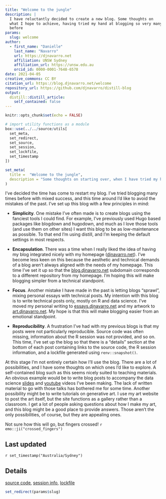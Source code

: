 ```yaml
---
title: "Welcome to the jungle"
description: | 
  I have reluctantly decided to create a new blog. Some thoughts on 
  what I hope to achieve, having tried my hand at blogging so very many times 
  before
params:
  slug: welcome
author:
  - first_name: "Danielle"
    last_name: "Navarro"
    url: https://djnavarro.net
    affiliation: UNSW Sydney
    affiliation_url: https://unsw.edu.au
    orcid_id: 0000-0001-7648-6578
date: 2021-04-05
creative_commons: CC BY
citation_url: https://blog.djnavarro.net/welcome
repository_url: https://github.com/djnavarro/distill-blog
output:
  distill::distill_article:
    self_contained: false
---
```



<!--------------- my typical setup ----------------->

```r
knitr::opts_chunk$set(echo = FALSE)
```

```r
# import utility functions as a module
box::use(../../source/utils[
  set_meta, 
  set_redirect, 
  set_source, 
  set_session,
  set_lockfile,
  set_timestamp
])
```

```r
set_meta(
  title =  "Welcome to the jungle", 
  description = "Some thoughts on starting over, when I have tried my hand at blogging many times before"
)
```


<!--------------- post begins here ----------------->

I've decided the time has come to restart my blog. I've tried blogging many times before with mixed success, and this time around I'd like to avoid the mistakes of the past. I've set up this blog with a few principles in mind:

- **Simplicity**. One mistake I've often made is to create blogs using the fanciest tools I could find. For example, I've previously used Hugo based packages like blogdown and hugodown, and much as I love those tools (and use them on other sites) I want this blog to be as low-maintenance as possible. To that end I'm using distill, and I'm keeping the default settings in most respects.

- **Encapsulation**. There was a time when I really liked the idea of having my blog integrated nicely with my homepage ([djnavarro.net](https://djnavarro.net)). I've become less keen on this because the aesthetic and technical demands of a blog aren't always aligned with the needs of my homepage. This time I've set it up so that the [blog.djnavarro.net](https://blog.djnavarro.net) subdomain corresponds to a different repository from my homepage. I'm hoping this will make blogging simpler from a technical standpoint.

- **Focus**. Another mistake I have made in the past is letting blogs "sprawl", mixing personal essays with technical posts. My intention with this blog is to write technical posts only, mostly on R and data science. I've moved my personal writing to [essays.djnavarro.net](https://essays.djnavarro.net) and my artwork to [art.djnavarro.net](https://art.djnavarro.net). My hope is that this will make blogging easier from an emotional standpoint. 

- **Reproducibility**. A frustration I've had with my previous blogs is that my posts were not particularly reproducible. Source code was often missing, information about the R session was not provided, and so on. This time, I've set up the blog so that there is a "details" section at the bottom of each post containing links to the source code, the R session information, and a lockfile generated using `renv::snapshot()`.

At this stage I'm not entirely certain how I'll use the blog. There are a lot of possibilities, and I have some thoughts on which ones I'd like to explore. A self-contained blog such as this seems nicely suited to teaching materials. An obvious example would be to write blog posts to accompany the data science [slides](https://slides.djnavarro.net) and [youtube](https://youtube.djnavarro.net) videos I've been making. The lack of written material to go with those talks has bothered me for some time. Another possibility might be to write tutorials on generative art. I use my art website to post the art itself, but the site functions as a gallery rather than a classroom. I get a lot of people asking questions about how I make my art, and this blog might be a good place to provide answers. Those aren't the only possibilities, of course, but they are appealing ones.

Not sure how this will go, but fingers crossed! `r emo::ji("crossed_fingers")`



<!--------------- appendices go here ----------------->

## Last updated {.appendix}

`r set_timestamp("Australia/Sydney")`

## Details {.appendix}

[source code](`r set_source(params$slug)`), [session info](`r set_session(params$slug)`), [lockfile](`r set_lockfile(params$slug)`)


<!--------------- miscellanea ----------------->

```r
set_redirect(params$slug)
```


